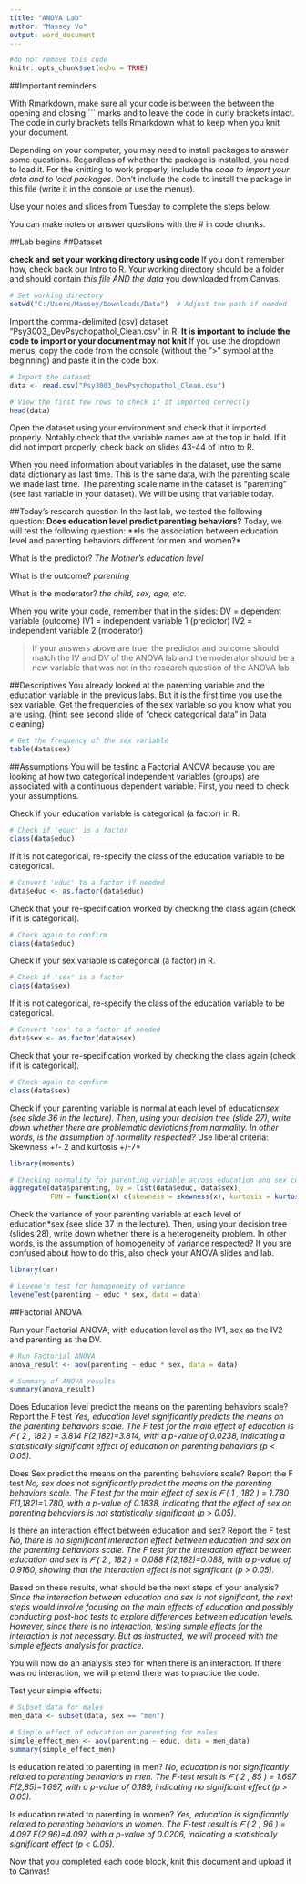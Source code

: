 ---
title: "ANOVA Lab"
author: "Massey Vo"
output: word_document
---

```{r setup, include=FALSE}
#do not remove this code
knitr::opts_chunk$set(echo = TRUE)
```

##Important reminders

With Rmarkdown, make sure all your code is between the between the opening and closing ``` marks and to leave the code in curly brackets intact. The code in curly brackets tells Rmarkdown what to keep when you knit your document.

Depending on your computer, you may need to install packages to answer some questions. Regardless of whether the package is installed, you need to load it. For the knitting to work properly, include the *code to import your data and to load packages*. Don't include the code to install the package in this file (write it in the console or use the menus).

Use your notes and slides from Tuesday to complete the steps below.

You can make notes or answer questions with the # in code chunks.

##Lab begins
##Dataset

**check and set your working directory using code**
If you don't remember how, check back our Intro to R.
Your working directory should be a folder and should contain *this file AND the data* you downloaded from Canvas.
```{r include=TRUE}
# Set working directory
setwd("C:/Users/Massey/Downloads/Data")  # Adjust the path if needed

```


Import the comma-delimited (csv) dataset "Psy3003_DevPsychopathol_Clean.csv" in R.
**It is important to include the code to import or your document may not knit**
If you use the dropdown menus, copy the code from the console (without the ">" symbol at the beginning) and paste it in the code box.

```{r include=TRUE}
# Import the dataset
data <- read.csv("Psy3003_DevPsychopathol_Clean.csv")

# View the first few rows to check if it imported correctly
head(data)
```

Open the dataset using your environment and check that it imported properly. Notably check that the variable names are at the top in bold. If it did not import properly, check back on slides 43-44 of Intro to R.

When you need information about variables in the dataset, use the same data dictionary as last time. This is the same data, with the parenting scale we made last time. The parenting scale name in the dataset is "parenting" (see last variable in your dataset). We will be using that variable today.


##Today's research question
In the last lab, we tested the following question: **Does education level predict parenting behaviors?**
Today, we will test the following question: **Is the association between education level and parenting behaviors different for men and women?*

What is the predictor? *The Mother's education level*

What is the outcome? *parenting*

What is the moderator? *the child, sex, age, etc.*

When you write your code, remember that in the slides:
DV = dependent variable (outcome)
IV1 = independent variable 1 (predictor)
IV2 = independent variable 2 (moderator)

>If your answers above are true, the predictor and outcome should match the IV and DV of the ANOVA lab and the moderator should be a new variable that was not in the research question of the ANOVA lab

##Descriptives
You already looked at the parenting variable and the education variable in the previous labs. But it is the first time you use the sex variable.
Get the frequencies of the sex variable so you know what you are using.
(hint: see second slide of "check categorical data" in Data cleaning)

```{r include=TRUE}
# Get the frequency of the sex variable
table(data$sex)

```


##Assumptions
You will be testing a Factorial ANOVA because you are looking at how two categorical independent variables (groups) are associated with a continuous dependent variable. First, you need to check your assumptions.

Check if your education variable is categorical (a factor) in R.

```{r include=TRUE}
# Check if 'educ' is a factor
class(data$educ)

```

If it is not categorical, re-specify the class of the education variable to be categorical.

```{r include=TRUE}
# Convert 'educ' to a factor if needed
data$educ <- as.factor(data$educ)

```

Check that your re-specification worked by checking the class again (check if it is categorical).

```{r include=TRUE}
# Check again to confirm
class(data$educ)

```

Check if your sex variable is categorical (a factor) in R.

```{r include=TRUE}
# Check if 'sex' is a factor
class(data$sex)

```

If it is not categorical, re-specify the class of the education variable to be categorical.

```{r include=TRUE}
# Convert 'sex' to a factor if needed
data$sex <- as.factor(data$sex)

```

Check that your re-specification worked by checking the class again (check if it is categorical).

```{r include=TRUE}
# Check again to confirm
class(data$sex)

```

Check if your parenting variable is normal at each level of education*sex (see slide 36 in the lecture).
Then, using your decision tree (slide 27), write down whether there are problematic deviations from normality. In other words, is the assumption of normality respected?
*Use liberal criteria: Skewness +/- 2 and kurtosis +/-7*

```{r include=TRUE}
library(moments)

# Checking normality for parenting variable across education and sex combinations
aggregate(data$parenting, by = list(data$educ, data$sex), 
          FUN = function(x) c(skewness = skewness(x), kurtosis = kurtosis(x)))

```

Check the variance of your parenting variable at each level of education*sex (see slide 37 in the lecture).
Then, using your decision tree (slides 28), write down whether there is a heterogeneity problem. In other words, is the assumption of homogeneity of variance respected? If you are confused about how to do this, also check your ANOVA slides and lab.
```{r include=TRUE}
library(car)

# Levene's test for homogeneity of variance
leveneTest(parenting ~ educ * sex, data = data)

```


##Factorial ANOVA

Run your Factorial ANOVA, with education level as the IV1, sex as the IV2 and parenting as the DV.

```{r include=TRUE}
# Run Factorial ANOVA
anova_result <- aov(parenting ~ educ * sex, data = data)

# Summary of ANOVA results
summary(anova_result)

```

Does Education level predict the means on the parenting behaviors scale? Report the F test
*Yes, education level significantly predicts the means on the parenting behaviors scale. The F test for the main effect of education is 𝐹 ( 2 , 182 ) = 3.814 F(2,182)=3.814, with a p-value of 0.0238, indicating a statistically significant effect of education on parenting behaviors (p < 0.05).*

Does Sex predict the means on the parenting behaviors scale? Report the F test
*No, sex does not significantly predict the means on the parenting behaviors scale. The F test for the main effect of sex is 𝐹 ( 1 , 182 ) = 1.780 F(1,182)=1.780, with a p-value of 0.1838, indicating that the effect of sex on parenting behaviors is not statistically significant (p > 0.05).*

Is there an interaction effect between education and sex? Report the F test
*No, there is no significant interaction effect between education and sex on the parenting behaviors scale. The F test for the interaction effect between education and sex is 𝐹 ( 2 , 182 ) = 0.088 F(2,182)=0.088, with a p-value of 0.9160, showing that the interaction effect is not significant (p > 0.05).*

Based on these results, what should be the next steps of your analysis?
*Since the interaction between education and sex is not significant, the next steps would involve focusing on the main effects of education and possibly conducting post-hoc tests to explore differences between education levels. However, since there is no interaction, testing simple effects for the interaction is not necessary. But as instructed, we will proceed with the simple effects analysis for practice.*



You will now do an analysis step for when there is an interaction. If there was no interaction, we will pretend there was to practice the code.

Test your simple effects:
```{r include=TRUE}
# Subset data for males
men_data <- subset(data, sex == "men")

# Simple effect of education on parenting for males
simple_effect_men <- aov(parenting ~ educ, data = men_data)
summary(simple_effect_men)

```

Is education related to parenting in men?
*No, education is not significantly related to parenting behaviors in men. The F-test result is 𝐹 ( 2 , 85 ) = 1.697 F(2,85)=1.697, with a p-value of 0.189, indicating no significant effect (p > 0.05).*

Is education related to parenting in women?
*Yes, education is significantly related to parenting behaviors in women. The F-test result is 𝐹 ( 2 , 96 ) = 4.097 F(2,96)=4.097, with a p-value of 0.0206, indicating a statistically significant effect (p < 0.05).*

Now that you completed each code block, knit this document and upload it to Canvas!

